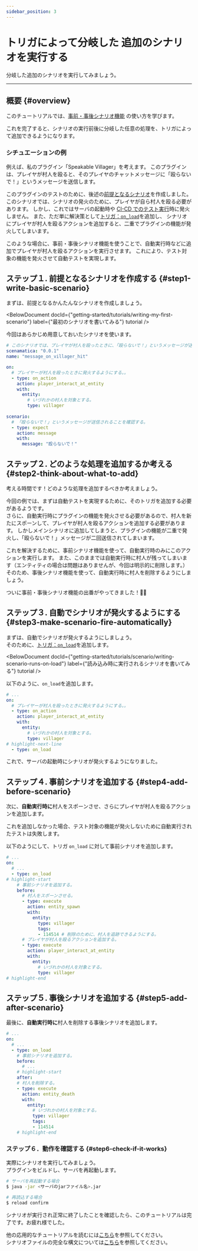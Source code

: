 ```yaml
---
sidebar_position: 3
---
```



# トリガによって分岐した 追加のシナリオを実行する

分岐した追加のシナリオを実行してみましょう。

---

## 概要 {#overview}

このチュートリアルでは、[事前・事後シナリオ機能](/docs/use/scenario/trigger#before-after-scenarios) の使い方を学びます。

これを完了すると、シナリオの実行前後に分岐した任意の処理を、トリガによって追加できるようになります。  

### シチュエーションの例

例えば、私のプラグイン「Speakable Villager」を考えます。
このプラグインは、プレイヤが村人を殴ると、そのプレイヤのチャットメッセージに「殴らないで！」というメッセージを送信します。

このプラグインのテストのために、後述の[前提となるシナリオ](#step1-write-basic-scenario)を作成しました。
このシナリオでは、シナリオの発火のために、プレイヤが自ら村人を殴る必要があります。
しかし、これではサーバの起動時や [CI-CD でのテスト実行](/docs/use/integration/ci-cd)時に発火しません。
また、ただ単に解決策として[トリガ：`on_load`](/docs/getting-started/tutorials/scenario/writing-scenario-runs-on-load)を追加し、
シナリオにプレイヤが村人を殴るアクションを追加すると、二重でプラグインの機能が発火してしまいます。

このような場合に、事前・事後シナリオ機能を使うことで、自動実行時などに追加でプレイヤが村人を殴るアクションを実行させます。
これにより、テスト対象の機能を発火させて自動テストを実現します。

## ステップ１. 前提となるシナリオを作成する {#step1-write-basic-scenario}

まずは、前提となるかんたんなシナリオを作成しましょう。

<BelowDocument docId={"getting-started/tutorials/writing-my-first-scenario"}
               label={"最初のシナリオを書いてみる"}
               tutorial
/>

今回はあらかじめ用意しておいたシナリオを使います。

```yaml title="villager-speaking-test.yml" showLineNumbers
# このシナリオでは、プレイヤが村人を殴ったときに、「殴らないで！」というメッセージが送信されるかテストします。
scenamatica: "0.0.1"
name: "message_on_villager_hit"

on:
  # プレイヤーが村人を殴ったときに発火するようにする。。
  - type: on_action
    action: player_interact_at_entity
    with:
      entity:
        # いづれかの村人を対象とする。
        type: villager
    
scenario:
  # 「殴らないで！」というメッセージが送信されることを確認する。
  - type: expect
    action: message
    with:
      message: "殴らないで！"
```

## ステップ２. どのような処理を追加するか考える {#step2-think-about-what-to-add}

考える時間です！どのような処理を追加するべきか考えましょう。

今回の例では、まずは自動テストを実現するために、そのトリガを追加する必要があるようです。  
さらに、自動実行時にプラグインの機能を発火させる必要があるので、村人を新たにスポーンして、プレイヤが村人を殴るアクションを追加する必要があります。
しかしメインシナリオに追加してしまうと、プラグインの機能が二重で発火し、「殴らないで！」メッセージが二回送信されてしまいます。

これを解決するために、事前シナリオ機能を使って、自動実行時のみにこのアクションを実行します。
また、このままでは自動実行時に村人が残ってしまいます（エンティティの場合は問題はありませんが、今回は明示的に削除します。）  
そのため、事後シナリオ機能を使って、自動実行時に村人を削除するようにしましょう。

ついに事前・事後シナリオ機能の出番がやってきました！:tada::tada:

## ステップ３. 自動でシナリオが発火するようにする {#step3-make-scenario-fire-automatically}

まずは、自動でシナリオが発火するようにしましょう。  
そのために、[トリガ：`on_load`](/docs/getting-started/tutorials/scenario/writing-scenario-runs-on-load)を追加します。

<BelowDocument docId={"getting-started/tutorials/scenario/writing-scenario-runs-on-load"}
               label={"読み込み時に実行されるシナリオを書いてみる"}
               tutorial
/>

以下のように、`on_load`を追加します。

```yaml title="villager-speaking-test.yml" showLineNumbers
# ...
on:
  # プレイヤーが村人を殴ったときに発火するようにする。。
  - type: on_action
    action: player_interact_at_entity
    with:
      entity:
        # いづれかの村人を対象とする。
        type: villager
# highlight-next-line
  - type: on_load
```

これで、サーバの起動時にシナリオが発火するようになりました。

## ステップ４. 事前シナリオを追加する {#step4-add-before-scenario}

次に、**自動実行時に**村人をスポーンさせ、さらにプレイヤが村人を殴るアクションを追加します。

これを追加しなかった場合、テスト対象の機能が発火しないために自動実行されたテストは失敗します。

以下のようにして、トリガ `on_load` に対して事前シナリオを追加します。

```yaml title="villager-speaking-test.yml" showLineNumbers
# ...
on:
  # ...
  - type: on_load
# highlight-start
    # 事前シナリオを追加する。
    before:
      # 村人をスポーンさせる。
      - type: execute
        action: entity_spawn
        with:
          entity:
            type: villager
            tags:
            - 114514 # 削除のために、村人を追跡できるようにする。
      # プレイヤが村人を殴るアクションを追加する。
      - type: execute
        action: player_interact_at_entity
        with:
          entity:
            # いづれかの村人を対象とする。
            type: villager
# highlight-end
```

## ステップ５. 事後シナリオを追加する {#step5-add-after-scenario}

最後に、**自動実行時に**村人を削除する事後シナリオを追加します。

```yaml title="villager-speaking-test.yml" showLineNumbers
# ...
on:
  # ...
  - type: on_load
    # 事前シナリオを追加する。
    before:
      # ...
    # highlight-start
    after:
    # 村人を削除する。
    - type: execute
      action: entity_death
      with:
        entity:
          # いづれかの村人を対象とする。
          type: villager
          tags:
          - 114514
    # highlight-end
```

### ステップ６．動作を確認する {#step6-check-if-it-works}

実際にシナリオを実行してみましょう。  
プラグインをビルドし、サーバを再起動します。

```bash
# サーバを再起動する場合
$ java -jar <サーバのjarファイル名>.jar

# 再読込する場合
$ reload confirm 
```

シナリオが実行され正常に終了したことを確認したら、このチュートリアルは完了です。お疲れ様でした。

他の応用的なチュートリアルを読むには[こちら](/docs/getting-started/tutorials)を参照してください。  
シナリオファイルの完全な構文については[こちら](/docs/use/scenario/scenario-file)を参照してください。
